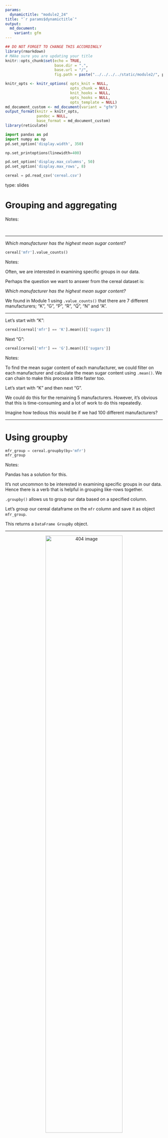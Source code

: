 ```yaml
---
params:
  dynamictitle: "module2_24"
title: "`r params$dynamictitle`"
output: 
  md_document:
    variant: gfm
---
```



```r
## DO NOT FORGET TO CHANGE THIS ACCORDINGLY 
library(rmarkdown)
# MAke sure you are updating your title 
knitr::opts_chunk$set(echo = TRUE,
                      base.dir = ".", 
                      base.url = "/",
                      fig.path = paste("../../../../static/module2/", params$dynamictitle,"/", sep = ""))

knitr_opts <- knitr_options( opts_knit = NULL,
                             opts_chunk = NULL,
                             knit_hooks = NULL,
                             opts_hooks = NULL,
                             opts_template = NULL)
md_document_custom <- md_document(variant = "gfm")
output_format(knitr = knitr_opts,
              pandoc = NULL,
              base_format = md_document_custom)
library(reticulate)

```


```python
import pandas as pd
import numpy as np
pd.set_option('display.width', 350)

np.set_printoptions(linewidth=400)

pd.set_option('display.max_columns', 50)
pd.set_option('display.max_rows', 8)

cereal = pd.read_csv('cereal.csv')
```


type: slides

# Grouping and aggregating


Notes: 

<br>

---

_*Which manufacturer has the highest mean sugar content?*_

```python
cereal['mfr'].value_counts()
```


Notes: 

Often, we are interested in examining specific groups in our data.  

Perhaps the question we want to answer from the cereal dataset is:     

_*Which manufacturer has the highest mean sugar content?*_

We found in Module 1 using `.value_counts()` that there are 7 different manufacturers; "K", "G", "P", "R", "Q", "N" and "A".

---



Let's start with "K":

```python
cereal[cereal['mfr'] == 'K'].mean()[['sugars']]
```

Next "G":

```python
cereal[cereal['mfr'] == 'G'].mean()[['sugars']]
```




Notes: 

To find the mean sugar content of each manufacturer, we could filter on each manufacturer and calculate the mean sugar content using `.mean()`.  We can chain to make this process a little faster too.

Let's start with "K" and then next "G". 

We could do this for the remaining 5 manufacturers. However, it's obvious that this is time-consuming and a lot of work to do this repeatedly.  

Imagine how tedious this would be if we had 100 different manufacturers?

---

# Using groupby


```python
mfr_group = cereal.groupby(by='mfr')
mfr_group
```




Notes: 

Pandas has a solution for this.  

It's not uncommon to be interested in examining specific groups in our data. Hence there is a verb that is helpful in grouping like-rows together.  

`.groupby()` allows us to group our data based on a specified column.

Let's group our cereal dataframe on the `mfr` column and save it as object `mfr_group`.

This returns a `DataFrame GroupBy` object.  

---



<center><img src='/module2/groupby.png'  alt="404 image" width = "70%" align="middle"/></center>

Notes: 

For example if we only had two manufacturers, the output would look like this.

What exactly is a groubpy object though?

---

```python
mfr_group.groups
```



Notes: 

A `DataFrame GroupBy` object contains information about the groups of the dataframe. 

We can access it with the `.groups` attribute (noun).

Reading carefully, we can see there are 7 groups: `A`, `G`, `K`,  `N`, `P`, `Q` and  `R`, and it lists the index labels (cereal names) in each group.

---


```python
mfr_group.groups['K']
```


Notes: 

We can obtain all the row index names of a group by specifying the group name in square brackets after the `groups` method.  

Take the group `K` as an example.

---



```python
mfr_group.get_group('K')
```


Notes: 

We can get the full dataframe of the group `K` alone using the method `.get_group()`.

---



```python
cereal['mfr'].value_counts()
```


```python
mfr_group.size()
```


Notes: 

Similarly to how we made frequency tables using `.value_counts()`, we can now use `.size()` to obtain the number of rows in each group: 

---

## Summary Statistics with Groups


```python
mfr_group.mean()
```



Notes: 

What now?  

Grouping doesn't answer our initial question of ***Which manufacturer has the highest mean sugar content?***    

Where do we go from here?      

We need to calculate the mean sugar content in each manufacturing group! With a groupby object, this is super simple, as shown here.

Using `.mean()` on our groupby object answers the initial question and confirms that manufacturer "P" has the highest mean sugar content across cereals.  

See how convenient this was to do in comparison to our initial method?  Not only does this give us the result quicker, but it also gives us the mean of each column of the dataframe. 

Think of how many filtering and mean calculations would have to be done if we were to do this using our initial approach      

Of course, using groups is not limited to finding only the mean. We can do the same thing for other statistics too like `.min()` and `.max()`, or many other operations.

---

## Aggregating dataframes

```python
cereal.agg('mean')
```

```python
cereal.mean()
```

Notes: 

In situations where we want to collect multiple statistics together, we can aggregate them in one step using a verb called `.agg()`.

`.agg()` can be used on its own using a single measurement, without groupby.

Using `.agg()` with only a `mean` input is essentially the same thing as calling the statistic `mean()` on the dataframe.

---

```python
cereal.agg(['max', 'min', 'median'])
```


Notes: 

`.agg()` gets a chance to really shine when we want several specific measures.  

Let's say we want the `max`, `min` and `median`.  We specify them in square brackets within our `.agg()` method.

This produces a convenient dataframe giving the value for each statistic, for each column.

---

## Aggregating groupby objects



```python
mfr_group.agg(['max', 'min', 'median'])
```




Notes: 

`.agg()` is particularly useful with groupby objects.  

Let's try it on our manufacturer `groupby` object named `mfr_group`.

This gives us a value for each group and for each statistic we specified.

For example: 

Look at the '150' in the bottom row on the far left under `calories`. 
The interpretation is that, for cases where the manufacturer is 'R', the max number of calories is 150. 

In a similar manner if the manufacturer is 'P' the minumum amount of sodium is 45. 

---

## Extra Fancy Aggregation


```python
mfr_group.agg({"calories":['max', 'min'],
               "rating":['sum'],  
               "sugars":['mean', 'median']})
```

Notes: 

You might have noticed that when we used `.agg()`,  we calculated the same 3 statistics for every column in the dataframe. But we can also calculate different statistics for different columns. 

Let's say we are concerned about the `max` and `min` calorie values, the total `sum` of the ratings and the `mean` and `median` sugar content for each manufacturing group.     

We can achieve this by wrapping everything in curly brackets and using a colon to separate the column name from the statistics values. We need to put the statistics within square brackets. 

The code is complicated, but the result is a bit easier to read. 

---

# Let’s apply what we learned!

Notes: <br>
